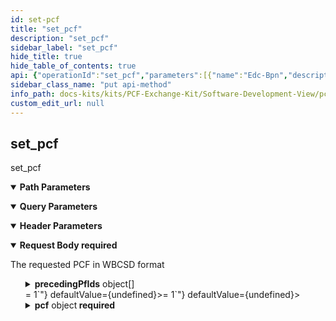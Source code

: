 ```yaml
---
id: set-pcf
title: "set_pcf"
description: "set_pcf"
sidebar_label: "set_pcf"
hide_title: true
hide_table_of_contents: true
api: {"operationId":"set_pcf","parameters":[{"name":"Edc-Bpn","description":"The caller's Catena-X BusinessPartnerNumber","example":"BPNL0000005AMPL3","in":"header","required":true,"schema":{"type":"string"}},{"name":"productId","description":"ID of the product/materiual the PCF referring to","example":"urn:id:8534x67","in":"path","required":true,"schema":{"type":"string"}},{"name":"requestId","description":"ID identifying the request call (same as within original PCF request), if the PUT is responing to a call. Can be dismissed in a PCF update call.","example":"2daa49aa-ee16-4df3-bca3-69ddead40419","in":"query","required":false,"schema":{"type":"string"}}],"requestBody":{"description":"The requested PCF in WBCSD format","required":true,"content":{"application/json":{"schema":{"description":"A Product (Carbon) Footprint represents the carbon footprint of a product with values as specified in the Catena-X PCF Rulebook in accordance with the WBCSD (World Business Council for Sustainable Development) Pathfinder framework and the technical specifications for PCF Data Exchange (Version 2.0.0) from the WBCSD/ PACT initiative.","type":"object","properties":{"id":{"description":"Mandatory: The product footprint identifier as specified in the Catena-X PCF Rulebook in accordance with the technical specifications for PCF Data Exchange (Version 2.0.0) from the WBCSD (World Business Council for Sustainable Development)/ PACT initiative.","type":"string","pattern":"(^[0-9a-fA-F]{8}-[0-9a-fA-F]{4}-[0-9a-fA-F]{4}-[0-9a-fA-F]{4}-[0-9a-fA-F]{12}$)|(^urn:uuid:[0-9a-fA-F]{8}-[0-9a-fA-F]{4}-[0-9a-fA-F]{4}-[0-9a-fA-F]{4}-[0-9a-fA-F]{12}$)"},"specVersion":{"description":"Mandatory: Version of the product footprint data specification as defined in the Catena-X PCF Rulebook in accordance with the technical specifications for PCF Data Exchange (Version 2.0.0) from the WBCSD (World Business Council for Sustainable Development)/ PACT initiative.","type":"string"},"partialFullPcf":{"description":"Mandatory: Indicator for partial or full PCF (Product Carbon Footprint) declaration as specified in the Catena-X PCF Rulebook.","type":"string","enum":["Cradle-to-gate","Cradle-to-grave"]},"precedingPfIds":{"description":"Optional: Set of preceding PCF (Product Carbon Footprint) identifiers without duplicates as specified in the Catena-X PCF Rulebook in accordance with the WBCSD (World Business Council for Sustainable Development) Pathfinder framework and the technical specifications for PCF Data Exchange (Version 2.0.0) from the WBCSD/ PACT initiative. Declared as \"optional\" in WBCSD, needs to be covered by application.","type":"array","items":{"description":"Entity for defining a preceding PCF (Product Carbon Footprint) identifier entity as specified in the Catena-X PCF Rulebook in accordance with the technical specifications for PCF Data Exchange (Version 2.0.0) from the WBCSD (World Business Council for Sustainable Development)/ PACT initiative.","type":"object","properties":{"id":{"description":"Mandatory: The product footprint identifier as specified in the Catena-X PCF Rulebook in accordance with the technical specifications for PCF Data Exchange (Version 2.0.0) from the WBCSD (World Business Council for Sustainable Development)/ PACT initiative.","type":"string","pattern":"(^[0-9a-fA-F]{8}-[0-9a-fA-F]{4}-[0-9a-fA-F]{4}-[0-9a-fA-F]{4}-[0-9a-fA-F]{12}$)|(^urn:uuid:[0-9a-fA-F]{8}-[0-9a-fA-F]{4}-[0-9a-fA-F]{4}-[0-9a-fA-F]{4}-[0-9a-fA-F]{12}$)"}},"required":["id"]}},"version":{"description":"Mandatory: Version of the product (carbon) footprint as specified in the Catena-X PCF Rulebook in accordance with the technical specifications for PCF Data Exchange (Version 2.0.0) from the WBCSD (World Business Council for Sustainable Development)/ PACT initiative. In Catena-X for example set to \"0\" per default.","type":"number","minimum":0},"created":{"description":"Mandatory: Timestamp of the creation of the Product (Carbon) Footprint as specified in the Catena-X PCF Rulebook in accordance with the technical specifications for PCF Data Exchange (Version 2.0.0) from the WBCSD (World Business Council for Sustainable Development)/ PACT initiative.","type":"string","pattern":"-?([1-9][0-9]{3,}|0[0-9]{3})-(0[1-9]|1[0-2])-(0[1-9]|[12][0-9]|3[01])T(([01][0-9]|2[0-3]):[0-5][0-9]:[0-5][0-9](\\.[0-9]+)?|(24:00:00(\\.0+)?))(Z|(\\+|-)((0[0-9]|1[0-3]):[0-5][0-9]|14:00))?"},"extWBCSD_pfStatus":{"description":"Mandatory: Status indicator of a product (carbon) footprint as specified in the technical specifications for PCF Data Exchange (Version 2.0.0) from the WBCSD (World Business Council for Sustainable Development)/ PACT initiative. WBCSD specific extension, in Catena-X for example set to \"Active\" per default.","type":"string","enum":["Active","Deprecated"]},"validityPeriodStart":{"description":"Optional: Start of interval during which the product (carbon) footprint is declared as valid as specified in the Catena-X PCF Rulebook in accordance with the technical specifications for PCF Data Exchange (Version 2.0.0) from the WBCSD (World Business Council for Sustainable Development)/ PACT initiative. If specified, the validity period start must be equal to or greater than the reference period end.","type":"string","pattern":"-?([1-9][0-9]{3,}|0[0-9]{3})-(0[1-9]|1[0-2])-(0[1-9]|[12][0-9]|3[01])T(([01][0-9]|2[0-3]):[0-5][0-9]:[0-5][0-9](\\.[0-9]+)?|(24:00:00(\\.0+)?))(Z|(\\+|-)((0[0-9]|1[0-3]):[0-5][0-9]|14:00))?"},"validityPeriodEnd":{"description":"Optional: End of interval during which the product (carbon) footprint is declared as valid as specified in the Catena-X PCF Rulebook in accordance with the technical specifications for PCF Data Exchange (Version 2.0.0) from the WBCSD (World Business Council for Sustainable Development)/ PACT initiative.","type":"string","pattern":"-?([1-9][0-9]{3,}|0[0-9]{3})-(0[1-9]|1[0-2])-(0[1-9]|[12][0-9]|3[01])T(([01][0-9]|2[0-3]):[0-5][0-9]:[0-5][0-9](\\.[0-9]+)?|(24:00:00(\\.0+)?))(Z|(\\+|-)((0[0-9]|1[0-3]):[0-5][0-9]|14:00))?"},"comment":{"description":"Optional: Additional information and instructions related to the calculation of the product (carbon) footprint as specified in the Catena-X PCF Rulebook in accordance with the technical specifications for PCF Data Exchange (Version 2.0.0) from the WBCSD (World Business Council for Sustainable Development)/ PACT initiative.","type":"string"},"companyName":{"description":"Mandatory: Name of the product (carbon) footprint data owner as specified in the Catena-X PCF Rulebook in accordance with the technical specifications for PCF Data Exchange (Version 2.0.0) from the WBCSD (World Business Council for Sustainable Development)/ PACT initiative.","type":"string","minLength":1},"companyIds":{"description":"Mandatory: Non-empty set of Uniform Resource Names (URN). Each value is supposed to uniquely identify the product (carbon) footprint data owner as specified in the Catena-X PCF Rulebook in accordance with the technical specifications for PCF Data Exchange (Version 2.1.0) from the WBCSD (World Business Council for Sustainable Development)/ PACT initiative. For Catena-X Industry Core compliance the set of URNs must contain at least the Business Partner Number Legal Entity (BPNL) in the specified format urn:bpn:id:BPNL[a-zA-Z0-9]{12}. ","type":"array","items":{"type":"string","format":"uri"},"minItems":1},"productDescription":{"description":"Optional: Free-form description of the product as specified in the Catena-X PCF Rulebook in accordance with the technical specifications for PCF Data Exchange (Version 2.0.0) from the WBCSD (World Business Council for Sustainable Development)/ PACT initiative.","type":"string"},"productIds":{"description":"Mandatory: Non-empty set of product identifiers. Each value is supposed to uniquely identify the product as specified in the Catena-X PCF Rulebook in accordance with the technical specifications for PCF Data Exchange (Version 2.1.0) from the WBCSD (World Business Council for Sustainable Development)/ PACT initiative. In Catena-X productId corresponds with Industry Core manufacturerPartId.","type":"array","items":{"type":"string","format":"uri"},"minItems":1},"extWBCSD_productCodeCpc":{"description":"Mandatory: UN (United Nations) Product Classification Code (CPC - Central Classification Code) of a given product as specified the technical specifications for PCF Data Exchange (Version 2.0.0) from the WBCSD (World Business Council for Sustainable Development)/ PACT initiative. WBCSD specific extension, which will probably be declared as \"optional\" in a later WBCSD specification version. In Catena-X for example specified with default value \"011-99000\".","type":"string"},"productName":{"description":"Mandatory: Non-empty trade name of a product as specified in the Catena-X PCF Rulebook in accordance with the technical specifications for PCF Data Exchange (Version 2.1.0) from the WBCSD (World Business Council for Sustainable Development)/ PACT initiative. In Catena-X productNameCompany corresponds with Industry Core nameAtManufacturer. ","type":"string","minLength":1},"pcf":{"description":"A PCF (Product Carbon Footprint) represents the carbon footprint of a product and related data as specified in the Catena-X PCF Rulebook in accordance with the technical specifications for PCF Data Exchange (Version 2.0.0) from the WBCSD (World Business Council for Sustainable Development)/ PACT initiative.","type":"object","properties":{"declaredUnit":{"description":"Mandatory: Unit of analysis of a product in context of the PCF (product carbon footprint) as specified in the Catena-X PCF Rulebook in accordance with the technical specifications for PCF Data Exchange (Version 2.0.0) from the WBCSD (World Business Council for Sustainable Development)/ PACT initiative. In Catena-X for example list of valid units includes \"piece\".","type":"string","enum":["liter","kilogram","cubic meter","kilowatt hour","megajoule","ton kilometer","square meter","piece"]},"unitaryProductAmount":{"description":"Mandatory: Amount of units contained within a product in context of the PCF (Product Carbon Footprint) as specified in the Catena-X PCF Rulebook in accordance with the technical specifications for PCF Data Exchange (Version 2.0.0) from the WBCSD (World Business Council for Sustainable Development)/ PACT initiative.","type":"number","minimum":0,"exclusiveMinimum":true},"productMassPerDeclaredUnit":{"description":"Mandatory: Mass of a product per declared unit in context of the PCF (Product Carbon Footprint) as specified in the Catena-X PCF Rulebook.","type":"number","minimum":0,"exclusiveMinimum":false},"exemptedEmissionsPercent":{"description":"Mandatory: Percentage of emissions excluded from PCF (Product Carbon Footprint) as specified in the Catena-X PCF Rulebook in accordance with the technical specifications for PCF Data Exchange (Version 2.0.0) from the WBCSD (World Business Council for Sustainable Development)/ PACT initiative.","type":"number","maximum":5,"exclusiveMaximum":false,"minimum":0,"exclusiveMinimum":false},"exemptedEmissionsDescription":{"description":"Optional: Rationale behind exclusion of specific PCF (Product Carbon Footprint) emissions as specified in the Catena-X PCF Rulebook in accordance with the technical specifications for PCF Data Exchange (Version 2.0.0) from the WBCSD (World Business Council for Sustainable Development)/ PACT initiative.","type":"string"},"boundaryProcessesDescription":{"description":"Optional: Processes attributable to each lifecycle stage as specified in the Catena-X PCF Rulebook in accordance with the technical specifications for PCF Data Exchange (Version 2.0.0) from the WBCSD (World Business Council for Sustainable Development)/ PACT initiative.","type":"string"},"geographyCountrySubdivision":{"description":"Optional: Subdivision of a country which must be an ISO 3166-2 subdivision code as specified in the Catena-X PCF Rulebook in accordance with the technical specifications for PCF Data Exchange (Version 2.0.0) from the WBCSD (World Business Council for Sustainable Development)/ PACT initiative.","type":"string","pattern":"([A-Z]{2}-[A-Z0-9]{1,3}|)"},"geographyCountry":{"description":"Optional: Two letter country code that must conform to data type ISO 3166CC as specified in the Catena-X PCF Rulebook in accordance with the technical specifications for PCF Data Exchange (Version 2.0.0) from the WBCSD (World Business Council for Sustainable Development)/ PACT initiative.","type":"string","pattern":"([A-Z]{2})"},"geographyRegionOrSubregion":{"description":"Mandatory: Region according to list as specified in the Catena-X PCF Rulebook in accordance with the technical specifications for PCF Data Exchange (Version 2.0.0) from the WBCSD (World Business Council for Sustainable Development)/ PACT initiative.","type":"string","enum":["Africa","Americas","Asia","Europe","Oceania","Australia and New Zealand","Central Asia","Eastern Asia","Eastern Europe","Latin America and the Caribbean","Melanesia","Micronesia","Northern Africa","Northern America","Northern Europe","Polynesia","South-eastern Asia","Southern Asia","Southern Europe","Sub-Saharan Africa","Western Asia","Western Europe","Global"]},"referencePeriodStart":{"description":"Mandatory: Start of time boundary for which a PCF (Product Carbon Footprint) value is considered to be representative as specified in the Catena-X PCF Rulebook in accordance with the technical specifications for PCF Data Exchange (Version 2.0.0) from the WBCSD (World Business Council for Sustainable Development)/ PACT initiative.","type":"string","pattern":"-?([1-9][0-9]{3,}|0[0-9]{3})-(0[1-9]|1[0-2])-(0[1-9]|[12][0-9]|3[01])T(([01][0-9]|2[0-3]):[0-5][0-9]:[0-5][0-9](\\.[0-9]+)?|(24:00:00(\\.0+)?))(Z|(\\+|-)((0[0-9]|1[0-3]):[0-5][0-9]|14:00))?"},"referencePeriodEnd":{"description":"Mandatory: End of time boundary for which a PCF (Product Carbon Footprint) value is considered to be representative as specified in the Catena-X PCF Rulebook in accordance with the technical specifications for PCF Data Exchange (Version 2.0.0) from the WBCSD (World Business Council for Sustainable Development)/ PACT initiative.","type":"string","pattern":"-?([1-9][0-9]{3,}|0[0-9]{3})-(0[1-9]|1[0-2])-(0[1-9]|[12][0-9]|3[01])T(([01][0-9]|2[0-3]):[0-5][0-9]:[0-5][0-9](\\.[0-9]+)?|(24:00:00(\\.0+)?))(Z|(\\+|-)((0[0-9]|1[0-3]):[0-5][0-9]|14:00))?"},"crossSectoralStandardsUsed":{"description":"Mandatory: Discloses the cross-sectoral standards applied for calculating or allocating GHG (Greenhouse Gas) emissions as specified in the Catena-X PCF Rulebook in accordance with the technical specifications for PCF Data Exchange (Version 2.0.0) from the WBCSD (World Business Council for Sustainable Development)/ PACT initiative.","type":"array","items":{"description":"Entity for defining an accounting standard used for product carbon footprint calculation as specified in the Catena-X PCF Rulebook in accordance with the technical specifications for PCF Data Exchange (Version 2.0.0) from the WBCSD (World Business Council for Sustainable Development)/ PACT initiative.","type":"object","properties":{"crossSectoralStandard":{"description":"Mandatory: Discloses a cross-sectoral standard applied for calculating or allocating GHG (Greenhouse Gas) emissions as specified in the Catena-X PCF Rulebook in accordance with the technical specifications for PCF Data Exchange (Version 2.0.0) from the WBCSD (World Business Council for Sustainable Development)/ PACT initiative.","type":"string","enum":["GHG Protocol Product standard","ISO Standard 14067","ISO Standard 14044"]}},"required":["crossSectoralStandard"]}},"productOrSectorSpecificRules":{"description":"Mandatory: Product or sector specific rules applied for calculating or allocating GHG (Greenhouse Gas) emissions, e.g. PCRs (Product Category Rules), including operators or publishers and according rule names as specified in the Catena-X PCF Rulebook in accordance with the technical specifications for PCF Data Exchange (Version 2.0.0) from the WBCSD (World Business Council for Sustainable Development)/ PACT initiative.","type":"array","items":{"description":"Entity for defining a product or sector specific rule of a product carbon footprint as specified in the Catena-X PCF Rulebook in accordance with the technical specifications for PCF Data Exchange (Version 2.0.0) from the WBCSD (World Business Council for Sustainable Development)/ PACT initiative.","type":"object","properties":{"extWBCSD_operator":{"description":"Mandatory: Operator of PCR (Product Category Rule)/ PSR (Product Specific Rule) as specified in the technical specifications for PCF Data Exchange (Version 2.0.0) from the WBCSD (World Business Council for Sustainable Development)/ PACT initiative. WBCSD specific extension, in Catena-X for example must always be \"Other\".","type":"string","enum":["PEF","EPD International","Other"]},"productOrSectorSpecificRules":{"description":"Mandatory: Product-specific or sector-specific set of rules used for calculating or allocating GHG (Greenhouse Gas) emissions applied from the specified operator as specified in the Catena-X PCF Rulebook in accordance with the technical specifications for PCF Data Exchange (Version 2.0.0) from the WBCSD (World Business Council for Sustainable Development)/ PACT initiative.","type":"array","items":{"description":"Name of a rule applied by a specified operator as specified in the Catena-X PCF Rulebook in accordance with the technical specifications for PCF Data Exchange (Version 2.0.0) from the WBCSD (World Business Council for Sustainable Development)/ PACT initiative.","type":"object","properties":{"ruleName":{"description":"Name of a rule applied by a specific operator as specified in the Catena-X PCF Rulebook in accordance with the technical specifications for PCF Data Exchange (Version 2.0.0) from the WBCSD (World Business Council for Sustainable Development)/ PACT initiative.","type":"string","minLength":1}},"required":["ruleName"]},"uniqueItems":true,"minItems":1},"extWBCSD_otherOperatorName":{"description":"Optional: Other operator of PCR (Product Category Rule)/ PSR (Product Specific Rule) as specified in the technical specifications for PCF Data Exchange (Version 2.0.0) from the WBCSD (World Business Council for Sustainable Development)/ PACT initiative. WBCSD specific extension, in Catena-X for example specified by a default value.","type":"string","minLength":1}},"required":["extWBCSD_operator","productOrSectorSpecificRules"]},"uniqueItems":true},"extWBCSD_characterizationFactors":{"description":"Mandatory: IPCC (Intergovernmental Panel on Climate Change) version of the GWP (Global Warming Potential) characterization factors used for calculating the PCF (Product Carbon Footprint) as specified in the technical specifications for PCF Data Exchange (Version 2.0.0) from the WBCSD (World Business Council for Sustainable Development)/ PACT initiative. WBCSD specific extension, in Catena-X for example specified by default with value \"AR6\".","type":"string","enum":["AR5","AR6"]},"extWBCSD_allocationRulesDescription":{"description":"Optional: Allocation rules used and underlying reasoning in context of a product carbon footprint as specified in the technical specifications for PCF Data Exchange (Version 2.0.0) from the WBCSD (World Business Council for Sustainable Development)/ PACT initiative. WBCSD specific extension, in Catena-X for example specified by default with value \"In accordance with Catena-X PCF Rulebook\".","type":"string"},"extTFS_allocationWasteIncineration":{"description":"Mandatory: Allocation approach used for waste incineration with energy recovery as specified by the TFS (Together For Sustainability) initiative. In Catena-X for example must be specified by value \"cut-off\".","type":"string","enum":["cut-off","reverse cut-off","system expansion"]},"primaryDataShare":{"description":"Mandatory starting 2025: Share of primary data in percent as specified in the Catena-X PCF Rulebook in accordance with the technical specifications for PCF Data Exchange (Version 2.0.0) from the WBCSD (World Business Council for Sustainable Development)/ PACT initiative.","type":"number","maximum":100,"exclusiveMaximum":false,"minimum":0,"exclusiveMinimum":false},"secondaryEmissionFactorSources":{"description":"Mandatory: Emission factors used for the PCF (Product Carbon Footprint) calculation as specified in the Catena-X PCF Rulebook in accordance with the technical specifications for PCF Data Exchange (Version 2.0.0) from the WBCSD (World Business Council for Sustainable Development)/ PACT initiative.","type":"array","items":{"description":"Entity for defining an emission factor data source used to calculate a product carbon footprint as specified in the Catena-X PCF Rulebook in accordance with the technical specifications for PCF Data Exchange (Version 2.0.0) from the WBCSD (World Business Council for Sustainable Development)/ PACT initiative.","type":"object","properties":{"secondaryEmissionFactorSource":{"description":"Mandatory: Emission factor data source used to calculate a product carbon footprint as specified in the Catena-X PCF Rulebook in accordance with the technical specifications for PCF Data Exchange (Version 2.0.0) from the WBCSD (World Business Council for Sustainable Development)/ PACT initiative.","type":"string"}},"required":["secondaryEmissionFactorSource"]},"uniqueItems":true},"dataQualityRating":{"description":"Mandatory starting 2025: Quantitative data quality indicators of a PCF (Product Carbon Footprint) as specified in the Catena-X PCF Rulebook in accordance with the technical specifications for PCF Data Exchange (Version 2.0.0) from the WBCSD (World Business Council for Sustainable Development)/ PACT initiative.","type":"object","properties":{"coveragePercent":{"description":"Mandatory starting 2025: Percentage of PCF (Product Carbon Footprint) included in the data quality assessment based on the >5% emissions threshold as specified in the Catena-X PCF Rulebook in accordance with the technical specifications for PCF Data Exchange (Version 2.0.0) from the WBCSD (World Business Council for Sustainable Development)/ PACT initiative. In Catena-X for example set to \"100\" per default.","type":"number","maximum":100,"exclusiveMaximum":false,"minimum":0,"exclusiveMinimum":false},"technologicalDQR":{"description":"Mandatory starting 2025: Technological representativeness of the sources used for PCF (Product Carbon Footprint) calculation based on weighted average of all inputs representing >5% of PCF emissions. Specified in the Catena-X PCF Rulebook in accordance with the technical specifications for PCF Data Exchange (Version 2.0.0) from the WBCSD (World Business Council for Sustainable Development)/ PACT initiative.","type":"number","maximum":3,"exclusiveMaximum":false,"minimum":1,"exclusiveMinimum":false},"temporalDQR":{"description":"Mandatory starting 2025: Temporal representativeness of the sources used for PCF (Product Carbon Footprint) calculation based on weighted average of all inputs representing >5% of PCF emissions. Specified in the Catena-X PCF Rulebook in accordance with the technical specifications for PCF Data Exchange (Version 2.0.0) from the WBCSD (World Business Council for Sustainable Development)/ PACT initiative.","type":"number","maximum":3,"exclusiveMaximum":false,"minimum":1,"exclusiveMinimum":false},"geographicalDQR":{"description":"Mandatory starting 2025: Geographical representativeness of the sources used for PCF (Product Carbon Footprint) calculation based on weighted average of all inputs representing >5% of PCF emissions. Specified in the Catena-X PCF Rulebook in accordance with the technical specifications for PCF Data Exchange (Version 2.0.0) from the WBCSD (World Business Council for Sustainable Development)/ PACT initiative.","type":"number","maximum":3,"exclusiveMaximum":false,"minimum":1,"exclusiveMinimum":false},"completenessDQR":{"description":"Mandatory starting 2025: Completeness of the data collected for PCF (Product Carbon Footprint) calculation based on weighted average of all inputs representing >5% of PCF emissions. Specified in the Catena-X PCF Rulebook in accordance with the technical specifications for PCF Data Exchange (Version 2.0.0) from the WBCSD (World Business Council for Sustainable Development)/ PACT initiative.","type":"number","maximum":3,"exclusiveMaximum":false,"minimum":1,"exclusiveMinimum":false},"reliabilityDQR":{"description":"Mandatory starting 2025: Reliability of the data collected for PCF (Product Carbon Footprint) calculation based on weighted average of all inputs representing >5% of PCF emissions. Specified in the Catena-X PCF Rulebook in accordance with the technical specifications for PCF Data Exchange (Version 2.0.0) from the WBCSD (World Business Council for Sustainable Development)/ PACT initiative.","type":"number","maximum":3,"exclusiveMaximum":false,"minimum":1,"exclusiveMinimum":false}}},"extWBCSD_packagingEmissionsIncluded":{"description":"Mandatory: Flag indicating whether packaging emissions are included in a PCF (Product Carbon Footprint) as specified in the technical specifications for PCF Data Exchange (Version 2.0.0) from the WBCSD (World Business Council for Sustainable Development)/ PACT initiative. WBCSD specific extension, in Catena-X for example value is \"TRUE\" per default.","type":"boolean"},"pcfExcludingBiogenic":{"description":"Mandatory: Product carbon footprint of a product excluding biogenic emissions as specified in the Catena-X PCF Rulebook in accordance with the technical specifications for PCF Data Exchange (Version 2.0.0) from the WBCSD (World Business Council for Sustainable Development)/ PACT initiative.","type":"number","minimum":0,"exclusiveMinimum":false},"pcfIncludingBiogenic":{"description":"Mandatory starting 2025: Product carbon footprint of a product including biogenic emissions as specified in the Catena-X PCF Rulebook in accordance with the technical specifications for PCF Data Exchange (Version 2.0.0) from the WBCSD (World Business Council for Sustainable Development)/ PACT initiative. Optional value in current specification version but will be mandatory in future version.","type":"number"},"fossilGhgEmissions":{"description":"Mandatory starting 2025: Emissions from combustion of fossil sources as specified in the Catena-X PCF Rulebook in accordance with the technical specifications for PCF Data Exchange (Version 2.0.0) from the WBCSD (World Business Council for Sustainable Development)/ PACT initiative. Identical to \"pcfExcludingBiogenic\", will be removed in later version.","type":"number","minimum":0,"exclusiveMinimum":false},"biogenicCarbonEmissionsOtherThanCO2":{"description":"Mandatory starting 2025: GWP (Global Warming Potential) of biogenic CO2e-emissions in production phase which contain only GHG (Greenhouse Gas) emissions other than CO2 - excludes biogenic CO2. For specification see Catena-X PCF Rulebook.","type":"number","minimum":0,"exclusiveMinimum":false},"biogenicCarbonWithdrawal":{"description":"Mandatory starting 2025: Biogenic carbon content in the product converted to CO2e as specified in the Catena-X PCF Rulebook in accordance with the technical specifications for PCF Data Exchange (Version 2.1.0) from the WBCSD (World Business Council for Sustainable Development)/ PACT initiative.","type":"number","maximum":0,"exclusiveMaximum":false},"dlucGhgEmissions":{"description":"Mandatory starting 2025: Direct land use change CO2e emissions in context of a product carbon footprint as specified in the Catena-X PCF Rulebook in accordance with the technical specifications for PCF Data Exchange (Version 2.0.0) from the WBCSD (World Business Council for Sustainable Development)/ PACT initiative.","type":"number","minimum":0,"exclusiveMinimum":false},"extTFS_luGhgEmissions":{"description":"Mandatory starting 2025: Land use CO2 emissions in context of a product carbon footprint as specified by the TFS (Together For Sustainability) initiative. TFS specific extension.","type":"number"},"aircraftGhgEmissions":{"description":"Mandatory starting 2025: GHG (Greenhouse Gas) emissions resulting from aircraft engine usage for the transport of the product as specified in the Catena-X PCF Rulebook in accordance with the technical specifications for PCF Data Exchange (Version 2.0.0) from the WBCSD (World Business Council for Sustainable Development)/ PACT initiative.","type":"number","minimum":0,"exclusiveMinimum":false},"extWBCSD_packagingGhgEmissions":{"description":"Optional: Emissions resulting from the packaging of the product as specified in the technical specifications for PCF Data Exchange (Version 2.0.0) from the WBCSD (World Business Council for Sustainable Development)/ PACT initiative. WBCSD specific extension, in Catena-X for example value is zero per default.","type":"number","minimum":0,"exclusiveMinimum":false},"distributionStagePcfExcludingBiogenic":{"description":"Optional: Product carbon footprint for the distribution stage of a product excluding biogenic emissions as specified in the Catena-X PCF Rulebook.","type":"number","minimum":0,"exclusiveMinimum":false},"distributionStagePcfIncludingBiogenic":{"description":"Optional: Product carbon footprint for the distribution stage of a product including biogenic emissions as specified in the Catena-X PCF Rulebook.","type":"number"},"distributionStageFossilGhgEmissions":{"description":"Optional: Emissions from the combustion of fossil sources in the distribution stage as specified in the Catena-X PCF Rulebook.","type":"number","minimum":0,"exclusiveMinimum":false},"distributionStageBiogenicCarbonEmissionsOtherThanCO2":{"description":"Optional: GWP (Global Warming Potential) of biogenic CO2e-emissions in distribution phase which contain only GHG (Greenhouse Gas) emissions other than CO2 ? excludes biogenic CO2. For specification see Catena-X PCF Rulebook.","type":"number","minimum":0,"exclusiveMinimum":false},"distributionStageBiogenicCarbonWithdrawal":{"description":"Optional: GWP (Global Warming Potential) of biogenic CO2-withdrawal in distribution stage (biogenic CO2 contained in the product) as specified in the Catena-X PCF Rulebook.","type":"number","maximum":0,"exclusiveMaximum":false},"extTFS_distributionStageDlucGhgEmissions":{"description":"Optional: Direct land use change CO2 emissions during distribution stage in context of a product carbon footprint as specified in the Catena-X PCF Rulebook. TFS specific extension.","type":"number","minimum":0,"exclusiveMinimum":false},"extTFS_distributionStageLuGhgEmissions":{"description":"Optional: Land use CO2 emissions in context of a product carbon footprint as specified by the TFS (Together For Sustainability) initiative. TFS specific extension.","type":"number"},"carbonContentTotal":{"description":"Mandatory starting 2025: Total carbon content per declared unit in context of a product carbon footprint as specified in the Catena-X PCF Rulebook.","type":"number","minimum":0,"exclusiveMinimum":false},"extWBCSD_fossilCarbonContent":{"description":"Optional: Fossil carbon amount embodied in a product as specified in the technical specifications for PCF Data Exchange (Version 2.1.0) from the WBCSD (World Business Council for Sustainable Development)/ PACT initiative. Must be calculated with kgC (kilogram Carbon) / declaredUnit equal to or greater zero; WBCSD specific extension, in Catena-X specified by a calculated value.","type":"number","minimum":0,"exclusiveMinimum":false},"carbonContentBiogenic":{"description":"Mandatory starting 2025: Biogenic carbon amount embodied in a product as specified in the Catena-X PCF Rulebook in accordance with the technical specifications for PCF Data Exchange (Version 2.1.0) from the WBCSD (World Business Council for Sustainable Development)/ PACT initiative. Must be calculated with kgC (kilogram Carbon) / declaredUnit equal to or greater zero.","type":"number","minimum":0,"exclusiveMinimum":false},"distributionStageAircraftGhgEmissions":{"description":"Optional: GHG (Greenhouse Gas) emissions for the distribution stage resulting from aircraft engine usage for the transport of the product as specified in the Catena-X PCF Rulebook in accordance with the technical specifications for PCF Data Exchange (Version 2.0.0) from the WBCSD (World Business Council for Sustainable Development)/ PACT initiative.","type":"number","minimum":0,"exclusiveMinimum":false}},"required":["declaredUnit","unitaryProductAmount","productMassPerDeclaredUnit","exemptedEmissionsPercent","geographyRegionOrSubregion","referencePeriodStart","referencePeriodEnd","crossSectoralStandardsUsed","productOrSectorSpecificRules","extWBCSD_characterizationFactors","extTFS_allocationWasteIncineration","secondaryEmissionFactorSources","extWBCSD_packagingEmissionsIncluded","pcfExcludingBiogenic"]},"pcfLegalStatement":{"description":"Optional: Option for legal statement/ disclaimer as specified in the Catena-X PCF Rulebook.","type":"string"}},"required":["id","specVersion","partialFullPcf","version","created","extWBCSD_pfStatus","companyName","companyIds","productIds","extWBCSD_productCodeCpc","productName","pcf"]}}}},"responses":{"200":{"description":""}},"description":"set_pcf","method":"put","path":"/productIds/{productId}","jsonRequestBodyExample":{"id":"string","specVersion":"string","partialFullPcf":"Cradle-to-gate","precedingPfIds":[{"id":"string"}],"version":0,"created":"string","extWBCSD_pfStatus":"Active","validityPeriodStart":"string","validityPeriodEnd":"string","comment":"string","companyName":"string","companyIds":["string"],"productDescription":"string","productIds":["string"],"extWBCSD_productCodeCpc":"string","productName":"string","pcf":{"declaredUnit":"liter","unitaryProductAmount":0,"productMassPerDeclaredUnit":0,"exemptedEmissionsPercent":0,"exemptedEmissionsDescription":"string","boundaryProcessesDescription":"string","geographyCountrySubdivision":"string","geographyCountry":"string","geographyRegionOrSubregion":"Africa","referencePeriodStart":"string","referencePeriodEnd":"string","crossSectoralStandardsUsed":[{"crossSectoralStandard":"GHG Protocol Product standard"}],"productOrSectorSpecificRules":[{"extWBCSD_operator":"PEF","productOrSectorSpecificRules":[{"ruleName":"string"}],"extWBCSD_otherOperatorName":"string"}],"extWBCSD_characterizationFactors":"AR5","extWBCSD_allocationRulesDescription":"string","extTFS_allocationWasteIncineration":"cut-off","primaryDataShare":0,"secondaryEmissionFactorSources":[{"secondaryEmissionFactorSource":"string"}],"dataQualityRating":{"coveragePercent":0,"technologicalDQR":0,"temporalDQR":0,"geographicalDQR":0,"completenessDQR":0,"reliabilityDQR":0},"extWBCSD_packagingEmissionsIncluded":true,"pcfExcludingBiogenic":0,"pcfIncludingBiogenic":0,"fossilGhgEmissions":0,"biogenicCarbonEmissionsOtherThanCO2":0,"biogenicCarbonWithdrawal":0,"dlucGhgEmissions":0,"extTFS_luGhgEmissions":0,"aircraftGhgEmissions":0,"extWBCSD_packagingGhgEmissions":0,"distributionStagePcfExcludingBiogenic":0,"distributionStagePcfIncludingBiogenic":0,"distributionStageFossilGhgEmissions":0,"distributionStageBiogenicCarbonEmissionsOtherThanCO2":0,"distributionStageBiogenicCarbonWithdrawal":0,"extTFS_distributionStageDlucGhgEmissions":0,"extTFS_distributionStageLuGhgEmissions":0,"carbonContentTotal":0,"extWBCSD_fossilCarbonContent":0,"carbonContentBiogenic":0,"distributionStageAircraftGhgEmissions":0},"pcfLegalStatement":"string"},"info":{"title":"Catena-X-pcf-request-endpoint","version":"1.1.0"},"postman":{"name":"set pcf","description":{"type":"text/plain"},"url":{"path":["productIds",":productId"],"host":["{{baseUrl}}"],"query":[{"disabled":false,"description":{"content":"ID identifying the request call (same as within original PCF request), if the PUT is responing to a call. Can be dismissed in a PCF update call.","type":"text/plain"},"key":"requestId","value":""}],"variable":[{"disabled":false,"description":{"content":"(Required) ID of the product/materiual the PCF referring to","type":"text/plain"},"type":"any","value":"","key":"productId"}]},"header":[{"disabled":false,"description":{"content":"(Required) The caller's Catena-X BusinessPartnerNumber","type":"text/plain"},"key":"Edc-Bpn","value":""},{"key":"Content-Type","value":"application/json"}],"method":"PUT","body":{"mode":"raw","raw":"\"\"","options":{"raw":{"language":"json"}}}}}
sidebar_class_name: "put api-method"
info_path: docs-kits/kits/PCF-Exchange-Kit/Software-Development-View/pcf-exchange-api//catena-x-pcf-request-endpoint
custom_edit_url: null
---
```



## set_pcf



set_pcf

<details style={{"marginBottom":"1rem"}} data-collapsed={false} open={true}><summary style={{}}><strong>Path Parameters</strong></summary><div><ul><ParamsItem className={"paramsItem"} param={{"name":"productId","description":"ID of the product/materiual the PCF referring to","example":"urn:id:8534x67","in":"path","required":true,"schema":{"type":"string"}}}></ParamsItem></ul></div></details><details style={{"marginBottom":"1rem"}} data-collapsed={false} open={true}><summary style={{}}><strong>Query Parameters</strong></summary><div><ul><ParamsItem className={"paramsItem"} param={{"name":"requestId","description":"ID identifying the request call (same as within original PCF request), if the PUT is responing to a call. Can be dismissed in a PCF update call.","example":"2daa49aa-ee16-4df3-bca3-69ddead40419","in":"query","required":false,"schema":{"type":"string"}}}></ParamsItem></ul></div></details><details style={{"marginBottom":"1rem"}} data-collapsed={false} open={true}><summary style={{}}><strong>Header Parameters</strong></summary><div><ul><ParamsItem className={"paramsItem"} param={{"name":"Edc-Bpn","description":"The caller's Catena-X BusinessPartnerNumber","example":"BPNL0000005AMPL3","in":"header","required":true,"schema":{"type":"string"}}}></ParamsItem></ul></div></details><MimeTabs><TabItem label={"application/json"} value={"application/json-schema"}><details style={{}} data-collapsed={false} open={true}><summary style={{"textAlign":"left"}}><strong>Request Body</strong><strong style={{"fontSize":"var(--ifm-code-font-size)","color":"var(--openapi-required)"}}> required</strong></summary><div style={{"textAlign":"left","marginLeft":"1rem"}}><div style={{"marginTop":"1rem","marginBottom":"1rem"}}>

The requested PCF in WBCSD format

</div></div><ul style={{"marginLeft":"1rem"}}><SchemaItem collapsible={false} name={"id"} required={true} deprecated={undefined} schemaDescription={"Mandatory: The product footprint identifier as specified in the Catena-X PCF Rulebook in accordance with the technical specifications for PCF Data Exchange (Version 2.0.0) from the WBCSD (World Business Council for Sustainable Development)/ PACT initiative."} schemaName={"string"} qualifierMessage={"**Possible values:** Value must match regular expression `(^[0-9a-fA-F]{8}-[0-9a-fA-F]{4}-[0-9a-fA-F]{4}-[0-9a-fA-F]{4}-[0-9a-fA-F]{12}$)|(^urn:uuid:[0-9a-fA-F]{8}-[0-9a-fA-F]{4}-[0-9a-fA-F]{4}-[0-9a-fA-F]{4}-[0-9a-fA-F]{12}$)`"} defaultValue={undefined}></SchemaItem><SchemaItem collapsible={false} name={"specVersion"} required={true} deprecated={undefined} schemaDescription={"Mandatory: Version of the product footprint data specification as defined in the Catena-X PCF Rulebook in accordance with the technical specifications for PCF Data Exchange (Version 2.0.0) from the WBCSD (World Business Council for Sustainable Development)/ PACT initiative."} schemaName={"string"} qualifierMessage={undefined} defaultValue={undefined}></SchemaItem><SchemaItem collapsible={false} name={"partialFullPcf"} required={true} deprecated={undefined} schemaDescription={"Mandatory: Indicator for partial or full PCF (Product Carbon Footprint) declaration as specified in the Catena-X PCF Rulebook."} schemaName={"string"} qualifierMessage={"**Possible values:** [`Cradle-to-gate`, `Cradle-to-grave`]"} defaultValue={undefined}></SchemaItem><SchemaItem collapsible={true} className={"schemaItem"}><details style={{}}><summary style={{}}><strong>precedingPfIds</strong><span style={{"opacity":"0.6"}}> object[]</span></summary><div style={{"marginLeft":"1rem"}}><div style={{"marginTop":".5rem","marginBottom":".5rem"}}>

Optional: Set of preceding PCF (Product Carbon Footprint) identifiers without duplicates as specified in the Catena-X PCF Rulebook in accordance with the WBCSD (World Business Council for Sustainable Development) Pathfinder framework and the technical specifications for PCF Data Exchange (Version 2.0.0) from the WBCSD/ PACT initiative. Declared as "optional" in WBCSD, needs to be covered by application.

</div><SchemaItem collapsible={false} name={"id"} required={true} deprecated={undefined} schemaDescription={"Mandatory: The product footprint identifier as specified in the Catena-X PCF Rulebook in accordance with the technical specifications for PCF Data Exchange (Version 2.0.0) from the WBCSD (World Business Council for Sustainable Development)/ PACT initiative."} schemaName={"string"} qualifierMessage={"**Possible values:** Value must match regular expression `(^[0-9a-fA-F]{8}-[0-9a-fA-F]{4}-[0-9a-fA-F]{4}-[0-9a-fA-F]{4}-[0-9a-fA-F]{12}$)|(^urn:uuid:[0-9a-fA-F]{8}-[0-9a-fA-F]{4}-[0-9a-fA-F]{4}-[0-9a-fA-F]{4}-[0-9a-fA-F]{12}$)`"} defaultValue={undefined}></SchemaItem></div></details></SchemaItem><SchemaItem collapsible={false} name={"version"} required={true} deprecated={undefined} schemaDescription={"Mandatory: Version of the product (carbon) footprint as specified in the Catena-X PCF Rulebook in accordance with the technical specifications for PCF Data Exchange (Version 2.0.0) from the WBCSD (World Business Council for Sustainable Development)/ PACT initiative. In Catena-X for example set to \"0\" per default."} schemaName={"number"} qualifierMessage={undefined} defaultValue={undefined}></SchemaItem><SchemaItem collapsible={false} name={"created"} required={true} deprecated={undefined} schemaDescription={"Mandatory: Timestamp of the creation of the Product (Carbon) Footprint as specified in the Catena-X PCF Rulebook in accordance with the technical specifications for PCF Data Exchange (Version 2.0.0) from the WBCSD (World Business Council for Sustainable Development)/ PACT initiative."} schemaName={"string"} qualifierMessage={"**Possible values:** Value must match regular expression `-?([1-9][0-9]{3,}|0[0-9]{3})-(0[1-9]|1[0-2])-(0[1-9]|[12][0-9]|3[01])T(([01][0-9]|2[0-3]):[0-5][0-9]:[0-5][0-9](\\.[0-9]+)?|(24:00:00(\\.0+)?))(Z|(\\+|-)((0[0-9]|1[0-3]):[0-5][0-9]|14:00))?`"} defaultValue={undefined}></SchemaItem><SchemaItem collapsible={false} name={"extWBCSD_pfStatus"} required={true} deprecated={undefined} schemaDescription={"Mandatory: Status indicator of a product (carbon) footprint as specified in the technical specifications for PCF Data Exchange (Version 2.0.0) from the WBCSD (World Business Council for Sustainable Development)/ PACT initiative. WBCSD specific extension, in Catena-X for example set to \"Active\" per default."} schemaName={"string"} qualifierMessage={"**Possible values:** [`Active`, `Deprecated`]"} defaultValue={undefined}></SchemaItem><SchemaItem collapsible={false} name={"validityPeriodStart"} required={false} deprecated={undefined} schemaDescription={"Optional: Start of interval during which the product (carbon) footprint is declared as valid as specified in the Catena-X PCF Rulebook in accordance with the technical specifications for PCF Data Exchange (Version 2.0.0) from the WBCSD (World Business Council for Sustainable Development)/ PACT initiative. If specified, the validity period start must be equal to or greater than the reference period end."} schemaName={"string"} qualifierMessage={"**Possible values:** Value must match regular expression `-?([1-9][0-9]{3,}|0[0-9]{3})-(0[1-9]|1[0-2])-(0[1-9]|[12][0-9]|3[01])T(([01][0-9]|2[0-3]):[0-5][0-9]:[0-5][0-9](\\.[0-9]+)?|(24:00:00(\\.0+)?))(Z|(\\+|-)((0[0-9]|1[0-3]):[0-5][0-9]|14:00))?`"} defaultValue={undefined}></SchemaItem><SchemaItem collapsible={false} name={"validityPeriodEnd"} required={false} deprecated={undefined} schemaDescription={"Optional: End of interval during which the product (carbon) footprint is declared as valid as specified in the Catena-X PCF Rulebook in accordance with the technical specifications for PCF Data Exchange (Version 2.0.0) from the WBCSD (World Business Council for Sustainable Development)/ PACT initiative."} schemaName={"string"} qualifierMessage={"**Possible values:** Value must match regular expression `-?([1-9][0-9]{3,}|0[0-9]{3})-(0[1-9]|1[0-2])-(0[1-9]|[12][0-9]|3[01])T(([01][0-9]|2[0-3]):[0-5][0-9]:[0-5][0-9](\\.[0-9]+)?|(24:00:00(\\.0+)?))(Z|(\\+|-)((0[0-9]|1[0-3]):[0-5][0-9]|14:00))?`"} defaultValue={undefined}></SchemaItem><SchemaItem collapsible={false} name={"comment"} required={false} deprecated={undefined} schemaDescription={"Optional: Additional information and instructions related to the calculation of the product (carbon) footprint as specified in the Catena-X PCF Rulebook in accordance with the technical specifications for PCF Data Exchange (Version 2.0.0) from the WBCSD (World Business Council for Sustainable Development)/ PACT initiative."} schemaName={"string"} qualifierMessage={undefined} defaultValue={undefined}></SchemaItem><SchemaItem collapsible={false} name={"companyName"} required={true} deprecated={undefined} schemaDescription={"Mandatory: Name of the product (carbon) footprint data owner as specified in the Catena-X PCF Rulebook in accordance with the technical specifications for PCF Data Exchange (Version 2.0.0) from the WBCSD (World Business Council for Sustainable Development)/ PACT initiative."} schemaName={"string"} qualifierMessage={"**Possible values:** `non-empty`"} defaultValue={undefined}></SchemaItem><SchemaItem collapsible={false} name={"companyIds"} required={true} deprecated={undefined} schemaDescription={"Mandatory: Non-empty set of Uniform Resource Names (URN). Each value is supposed to uniquely identify the product (carbon) footprint data owner as specified in the Catena-X PCF Rulebook in accordance with the technical specifications for PCF Data Exchange (Version 2.1.0) from the WBCSD (World Business Council for Sustainable Development)/ PACT initiative. For Catena-X Industry Core compliance the set of URNs must contain at least the Business Partner Number Legal Entity (BPNL) in the specified format urn:bpn:id:BPNL[a-zA-Z0-9]{12}. "} schemaName={"uri[]"} qualifierMessage={"**Possible values:** `>= 1`"} defaultValue={undefined}></SchemaItem><SchemaItem collapsible={false} name={"productDescription"} required={false} deprecated={undefined} schemaDescription={"Optional: Free-form description of the product as specified in the Catena-X PCF Rulebook in accordance with the technical specifications for PCF Data Exchange (Version 2.0.0) from the WBCSD (World Business Council for Sustainable Development)/ PACT initiative."} schemaName={"string"} qualifierMessage={undefined} defaultValue={undefined}></SchemaItem><SchemaItem collapsible={false} name={"productIds"} required={true} deprecated={undefined} schemaDescription={"Mandatory: Non-empty set of product identifiers. Each value is supposed to uniquely identify the product as specified in the Catena-X PCF Rulebook in accordance with the technical specifications for PCF Data Exchange (Version 2.1.0) from the WBCSD (World Business Council for Sustainable Development)/ PACT initiative. In Catena-X productId corresponds with Industry Core manufacturerPartId."} schemaName={"uri[]"} qualifierMessage={"**Possible values:** `>= 1`"} defaultValue={undefined}></SchemaItem><SchemaItem collapsible={false} name={"extWBCSD_productCodeCpc"} required={true} deprecated={undefined} schemaDescription={"Mandatory: UN (United Nations) Product Classification Code (CPC - Central Classification Code) of a given product as specified the technical specifications for PCF Data Exchange (Version 2.0.0) from the WBCSD (World Business Council for Sustainable Development)/ PACT initiative. WBCSD specific extension, which will probably be declared as \"optional\" in a later WBCSD specification version. In Catena-X for example specified with default value \"011-99000\"."} schemaName={"string"} qualifierMessage={undefined} defaultValue={undefined}></SchemaItem><SchemaItem collapsible={false} name={"productName"} required={true} deprecated={undefined} schemaDescription={"Mandatory: Non-empty trade name of a product as specified in the Catena-X PCF Rulebook in accordance with the technical specifications for PCF Data Exchange (Version 2.1.0) from the WBCSD (World Business Council for Sustainable Development)/ PACT initiative. In Catena-X productNameCompany corresponds with Industry Core nameAtManufacturer. "} schemaName={"string"} qualifierMessage={"**Possible values:** `non-empty`"} defaultValue={undefined}></SchemaItem><SchemaItem collapsible={true} className={"schemaItem"}><details style={{}}><summary style={{}}><strong>pcf</strong><span style={{"opacity":"0.6"}}> object</span><strong style={{"fontSize":"var(--ifm-code-font-size)","color":"var(--openapi-required)"}}> required</strong></summary><div style={{"marginLeft":"1rem"}}><div style={{"marginTop":".5rem","marginBottom":".5rem"}}>

A PCF (Product Carbon Footprint) represents the carbon footprint of a product and related data as specified in the Catena-X PCF Rulebook in accordance with the technical specifications for PCF Data Exchange (Version 2.0.0) from the WBCSD (World Business Council for Sustainable Development)/ PACT initiative.

</div><SchemaItem collapsible={false} name={"declaredUnit"} required={true} deprecated={undefined} schemaDescription={"Mandatory: Unit of analysis of a product in context of the PCF (product carbon footprint) as specified in the Catena-X PCF Rulebook in accordance with the technical specifications for PCF Data Exchange (Version 2.0.0) from the WBCSD (World Business Council for Sustainable Development)/ PACT initiative. In Catena-X for example list of valid units includes \"piece\"."} schemaName={"string"} qualifierMessage={"**Possible values:** [`liter`, `kilogram`, `cubic meter`, `kilowatt hour`, `megajoule`, `ton kilometer`, `square meter`, `piece`]"} defaultValue={undefined}></SchemaItem><SchemaItem collapsible={false} name={"unitaryProductAmount"} required={true} deprecated={undefined} schemaDescription={"Mandatory: Amount of units contained within a product in context of the PCF (Product Carbon Footprint) as specified in the Catena-X PCF Rulebook in accordance with the technical specifications for PCF Data Exchange (Version 2.0.0) from the WBCSD (World Business Council for Sustainable Development)/ PACT initiative."} schemaName={"number"} qualifierMessage={undefined} defaultValue={undefined}></SchemaItem><SchemaItem collapsible={false} name={"productMassPerDeclaredUnit"} required={true} deprecated={undefined} schemaDescription={"Mandatory: Mass of a product per declared unit in context of the PCF (Product Carbon Footprint) as specified in the Catena-X PCF Rulebook."} schemaName={"number"} qualifierMessage={undefined} defaultValue={undefined}></SchemaItem><SchemaItem collapsible={false} name={"exemptedEmissionsPercent"} required={true} deprecated={undefined} schemaDescription={"Mandatory: Percentage of emissions excluded from PCF (Product Carbon Footprint) as specified in the Catena-X PCF Rulebook in accordance with the technical specifications for PCF Data Exchange (Version 2.0.0) from the WBCSD (World Business Council for Sustainable Development)/ PACT initiative."} schemaName={"number"} qualifierMessage={"**Possible values:** `<= 5`"} defaultValue={undefined}></SchemaItem><SchemaItem collapsible={false} name={"exemptedEmissionsDescription"} required={false} deprecated={undefined} schemaDescription={"Optional: Rationale behind exclusion of specific PCF (Product Carbon Footprint) emissions as specified in the Catena-X PCF Rulebook in accordance with the technical specifications for PCF Data Exchange (Version 2.0.0) from the WBCSD (World Business Council for Sustainable Development)/ PACT initiative."} schemaName={"string"} qualifierMessage={undefined} defaultValue={undefined}></SchemaItem><SchemaItem collapsible={false} name={"boundaryProcessesDescription"} required={false} deprecated={undefined} schemaDescription={"Optional: Processes attributable to each lifecycle stage as specified in the Catena-X PCF Rulebook in accordance with the technical specifications for PCF Data Exchange (Version 2.0.0) from the WBCSD (World Business Council for Sustainable Development)/ PACT initiative."} schemaName={"string"} qualifierMessage={undefined} defaultValue={undefined}></SchemaItem><SchemaItem collapsible={false} name={"geographyCountrySubdivision"} required={false} deprecated={undefined} schemaDescription={"Optional: Subdivision of a country which must be an ISO 3166-2 subdivision code as specified in the Catena-X PCF Rulebook in accordance with the technical specifications for PCF Data Exchange (Version 2.0.0) from the WBCSD (World Business Council for Sustainable Development)/ PACT initiative."} schemaName={"string"} qualifierMessage={"**Possible values:** Value must match regular expression `([A-Z]{2}-[A-Z0-9]{1,3}|)`"} defaultValue={undefined}></SchemaItem><SchemaItem collapsible={false} name={"geographyCountry"} required={false} deprecated={undefined} schemaDescription={"Optional: Two letter country code that must conform to data type ISO 3166CC as specified in the Catena-X PCF Rulebook in accordance with the technical specifications for PCF Data Exchange (Version 2.0.0) from the WBCSD (World Business Council for Sustainable Development)/ PACT initiative."} schemaName={"string"} qualifierMessage={"**Possible values:** Value must match regular expression `([A-Z]{2})`"} defaultValue={undefined}></SchemaItem><SchemaItem collapsible={false} name={"geographyRegionOrSubregion"} required={true} deprecated={undefined} schemaDescription={"Mandatory: Region according to list as specified in the Catena-X PCF Rulebook in accordance with the technical specifications for PCF Data Exchange (Version 2.0.0) from the WBCSD (World Business Council for Sustainable Development)/ PACT initiative."} schemaName={"string"} qualifierMessage={"**Possible values:** [`Africa`, `Americas`, `Asia`, `Europe`, `Oceania`, `Australia and New Zealand`, `Central Asia`, `Eastern Asia`, `Eastern Europe`, `Latin America and the Caribbean`, `Melanesia`, `Micronesia`, `Northern Africa`, `Northern America`, `Northern Europe`, `Polynesia`, `South-eastern Asia`, `Southern Asia`, `Southern Europe`, `Sub-Saharan Africa`, `Western Asia`, `Western Europe`, `Global`]"} defaultValue={undefined}></SchemaItem><SchemaItem collapsible={false} name={"referencePeriodStart"} required={true} deprecated={undefined} schemaDescription={"Mandatory: Start of time boundary for which a PCF (Product Carbon Footprint) value is considered to be representative as specified in the Catena-X PCF Rulebook in accordance with the technical specifications for PCF Data Exchange (Version 2.0.0) from the WBCSD (World Business Council for Sustainable Development)/ PACT initiative."} schemaName={"string"} qualifierMessage={"**Possible values:** Value must match regular expression `-?([1-9][0-9]{3,}|0[0-9]{3})-(0[1-9]|1[0-2])-(0[1-9]|[12][0-9]|3[01])T(([01][0-9]|2[0-3]):[0-5][0-9]:[0-5][0-9](\\.[0-9]+)?|(24:00:00(\\.0+)?))(Z|(\\+|-)((0[0-9]|1[0-3]):[0-5][0-9]|14:00))?`"} defaultValue={undefined}></SchemaItem><SchemaItem collapsible={false} name={"referencePeriodEnd"} required={true} deprecated={undefined} schemaDescription={"Mandatory: End of time boundary for which a PCF (Product Carbon Footprint) value is considered to be representative as specified in the Catena-X PCF Rulebook in accordance with the technical specifications for PCF Data Exchange (Version 2.0.0) from the WBCSD (World Business Council for Sustainable Development)/ PACT initiative."} schemaName={"string"} qualifierMessage={"**Possible values:** Value must match regular expression `-?([1-9][0-9]{3,}|0[0-9]{3})-(0[1-9]|1[0-2])-(0[1-9]|[12][0-9]|3[01])T(([01][0-9]|2[0-3]):[0-5][0-9]:[0-5][0-9](\\.[0-9]+)?|(24:00:00(\\.0+)?))(Z|(\\+|-)((0[0-9]|1[0-3]):[0-5][0-9]|14:00))?`"} defaultValue={undefined}></SchemaItem><SchemaItem collapsible={true} className={"schemaItem"}><details style={{}}><summary style={{}}><strong>crossSectoralStandardsUsed</strong><span style={{"opacity":"0.6"}}> object[]</span><strong style={{"fontSize":"var(--ifm-code-font-size)","color":"var(--openapi-required)"}}> required</strong></summary><div style={{"marginLeft":"1rem"}}><div style={{"marginTop":".5rem","marginBottom":".5rem"}}>

Mandatory: Discloses the cross-sectoral standards applied for calculating or allocating GHG (Greenhouse Gas) emissions as specified in the Catena-X PCF Rulebook in accordance with the technical specifications for PCF Data Exchange (Version 2.0.0) from the WBCSD (World Business Council for Sustainable Development)/ PACT initiative.

</div><SchemaItem collapsible={false} name={"crossSectoralStandard"} required={true} deprecated={undefined} schemaDescription={"Mandatory: Discloses a cross-sectoral standard applied for calculating or allocating GHG (Greenhouse Gas) emissions as specified in the Catena-X PCF Rulebook in accordance with the technical specifications for PCF Data Exchange (Version 2.0.0) from the WBCSD (World Business Council for Sustainable Development)/ PACT initiative."} schemaName={"string"} qualifierMessage={"**Possible values:** [`GHG Protocol Product standard`, `ISO Standard 14067`, `ISO Standard 14044`]"} defaultValue={undefined}></SchemaItem></div></details></SchemaItem><SchemaItem collapsible={true} className={"schemaItem"}><details style={{}}><summary style={{}}><strong>productOrSectorSpecificRules</strong><span style={{"opacity":"0.6"}}> object[]</span><strong style={{"fontSize":"var(--ifm-code-font-size)","color":"var(--openapi-required)"}}> required</strong></summary><div style={{"marginLeft":"1rem"}}><div style={{"marginTop":".5rem","marginBottom":".5rem"}}>

Mandatory: Product or sector specific rules applied for calculating or allocating GHG (Greenhouse Gas) emissions, e.g. PCRs (Product Category Rules), including operators or publishers and according rule names as specified in the Catena-X PCF Rulebook in accordance with the technical specifications for PCF Data Exchange (Version 2.0.0) from the WBCSD (World Business Council for Sustainable Development)/ PACT initiative.

</div><SchemaItem collapsible={false} name={"extWBCSD_operator"} required={true} deprecated={undefined} schemaDescription={"Mandatory: Operator of PCR (Product Category Rule)/ PSR (Product Specific Rule) as specified in the technical specifications for PCF Data Exchange (Version 2.0.0) from the WBCSD (World Business Council for Sustainable Development)/ PACT initiative. WBCSD specific extension, in Catena-X for example must always be \"Other\"."} schemaName={"string"} qualifierMessage={"**Possible values:** [`PEF`, `EPD International`, `Other`]"} defaultValue={undefined}></SchemaItem><SchemaItem collapsible={true} className={"schemaItem"}><details style={{}}><summary style={{}}><strong>productOrSectorSpecificRules</strong><span style={{"opacity":"0.6"}}> object[]</span><strong style={{"fontSize":"var(--ifm-code-font-size)","color":"var(--openapi-required)"}}> required</strong></summary><div style={{"marginLeft":"1rem"}}><div style={{"marginTop":".5rem","marginBottom":".5rem"}}>

**Possible values:** `>= 1`

</div><div style={{"marginTop":".5rem","marginBottom":".5rem"}}>

Mandatory: Product-specific or sector-specific set of rules used for calculating or allocating GHG (Greenhouse Gas) emissions applied from the specified operator as specified in the Catena-X PCF Rulebook in accordance with the technical specifications for PCF Data Exchange (Version 2.0.0) from the WBCSD (World Business Council for Sustainable Development)/ PACT initiative.

</div><SchemaItem collapsible={false} name={"ruleName"} required={true} deprecated={undefined} schemaDescription={"Name of a rule applied by a specific operator as specified in the Catena-X PCF Rulebook in accordance with the technical specifications for PCF Data Exchange (Version 2.0.0) from the WBCSD (World Business Council for Sustainable Development)/ PACT initiative."} schemaName={"string"} qualifierMessage={"**Possible values:** `non-empty`"} defaultValue={undefined}></SchemaItem></div></details></SchemaItem><SchemaItem collapsible={false} name={"extWBCSD_otherOperatorName"} required={false} deprecated={undefined} schemaDescription={"Optional: Other operator of PCR (Product Category Rule)/ PSR (Product Specific Rule) as specified in the technical specifications for PCF Data Exchange (Version 2.0.0) from the WBCSD (World Business Council for Sustainable Development)/ PACT initiative. WBCSD specific extension, in Catena-X for example specified by a default value."} schemaName={"string"} qualifierMessage={"**Possible values:** `non-empty`"} defaultValue={undefined}></SchemaItem></div></details></SchemaItem><SchemaItem collapsible={false} name={"extWBCSD_characterizationFactors"} required={true} deprecated={undefined} schemaDescription={"Mandatory: IPCC (Intergovernmental Panel on Climate Change) version of the GWP (Global Warming Potential) characterization factors used for calculating the PCF (Product Carbon Footprint) as specified in the technical specifications for PCF Data Exchange (Version 2.0.0) from the WBCSD (World Business Council for Sustainable Development)/ PACT initiative. WBCSD specific extension, in Catena-X for example specified by default with value \"AR6\"."} schemaName={"string"} qualifierMessage={"**Possible values:** [`AR5`, `AR6`]"} defaultValue={undefined}></SchemaItem><SchemaItem collapsible={false} name={"extWBCSD_allocationRulesDescription"} required={false} deprecated={undefined} schemaDescription={"Optional: Allocation rules used and underlying reasoning in context of a product carbon footprint as specified in the technical specifications for PCF Data Exchange (Version 2.0.0) from the WBCSD (World Business Council for Sustainable Development)/ PACT initiative. WBCSD specific extension, in Catena-X for example specified by default with value \"In accordance with Catena-X PCF Rulebook\"."} schemaName={"string"} qualifierMessage={undefined} defaultValue={undefined}></SchemaItem><SchemaItem collapsible={false} name={"extTFS_allocationWasteIncineration"} required={true} deprecated={undefined} schemaDescription={"Mandatory: Allocation approach used for waste incineration with energy recovery as specified by the TFS (Together For Sustainability) initiative. In Catena-X for example must be specified by value \"cut-off\"."} schemaName={"string"} qualifierMessage={"**Possible values:** [`cut-off`, `reverse cut-off`, `system expansion`]"} defaultValue={undefined}></SchemaItem><SchemaItem collapsible={false} name={"primaryDataShare"} required={false} deprecated={undefined} schemaDescription={"Mandatory starting 2025: Share of primary data in percent as specified in the Catena-X PCF Rulebook in accordance with the technical specifications for PCF Data Exchange (Version 2.0.0) from the WBCSD (World Business Council for Sustainable Development)/ PACT initiative."} schemaName={"number"} qualifierMessage={"**Possible values:** `<= 100`"} defaultValue={undefined}></SchemaItem><SchemaItem collapsible={true} className={"schemaItem"}><details style={{}}><summary style={{}}><strong>secondaryEmissionFactorSources</strong><span style={{"opacity":"0.6"}}> object[]</span><strong style={{"fontSize":"var(--ifm-code-font-size)","color":"var(--openapi-required)"}}> required</strong></summary><div style={{"marginLeft":"1rem"}}><div style={{"marginTop":".5rem","marginBottom":".5rem"}}>

Mandatory: Emission factors used for the PCF (Product Carbon Footprint) calculation as specified in the Catena-X PCF Rulebook in accordance with the technical specifications for PCF Data Exchange (Version 2.0.0) from the WBCSD (World Business Council for Sustainable Development)/ PACT initiative.

</div><SchemaItem collapsible={false} name={"secondaryEmissionFactorSource"} required={true} deprecated={undefined} schemaDescription={"Mandatory: Emission factor data source used to calculate a product carbon footprint as specified in the Catena-X PCF Rulebook in accordance with the technical specifications for PCF Data Exchange (Version 2.0.0) from the WBCSD (World Business Council for Sustainable Development)/ PACT initiative."} schemaName={"string"} qualifierMessage={undefined} defaultValue={undefined}></SchemaItem></div></details></SchemaItem><SchemaItem collapsible={true} className={"schemaItem"}><details style={{}}><summary style={{}}><strong>dataQualityRating</strong><span style={{"opacity":"0.6"}}> object</span></summary><div style={{"marginLeft":"1rem"}}><div style={{"marginTop":".5rem","marginBottom":".5rem"}}>

Mandatory starting 2025: Quantitative data quality indicators of a PCF (Product Carbon Footprint) as specified in the Catena-X PCF Rulebook in accordance with the technical specifications for PCF Data Exchange (Version 2.0.0) from the WBCSD (World Business Council for Sustainable Development)/ PACT initiative.

</div><SchemaItem collapsible={false} name={"coveragePercent"} required={false} deprecated={undefined} schemaDescription={"Mandatory starting 2025: Percentage of PCF (Product Carbon Footprint) included in the data quality assessment based on the >5% emissions threshold as specified in the Catena-X PCF Rulebook in accordance with the technical specifications for PCF Data Exchange (Version 2.0.0) from the WBCSD (World Business Council for Sustainable Development)/ PACT initiative. In Catena-X for example set to \"100\" per default."} schemaName={"number"} qualifierMessage={"**Possible values:** `<= 100`"} defaultValue={undefined}></SchemaItem><SchemaItem collapsible={false} name={"technologicalDQR"} required={false} deprecated={undefined} schemaDescription={"Mandatory starting 2025: Technological representativeness of the sources used for PCF (Product Carbon Footprint) calculation based on weighted average of all inputs representing >5% of PCF emissions. Specified in the Catena-X PCF Rulebook in accordance with the technical specifications for PCF Data Exchange (Version 2.0.0) from the WBCSD (World Business Council for Sustainable Development)/ PACT initiative."} schemaName={"number"} qualifierMessage={"**Possible values:** `>= 1` and `<= 3`"} defaultValue={undefined}></SchemaItem><SchemaItem collapsible={false} name={"temporalDQR"} required={false} deprecated={undefined} schemaDescription={"Mandatory starting 2025: Temporal representativeness of the sources used for PCF (Product Carbon Footprint) calculation based on weighted average of all inputs representing >5% of PCF emissions. Specified in the Catena-X PCF Rulebook in accordance with the technical specifications for PCF Data Exchange (Version 2.0.0) from the WBCSD (World Business Council for Sustainable Development)/ PACT initiative."} schemaName={"number"} qualifierMessage={"**Possible values:** `>= 1` and `<= 3`"} defaultValue={undefined}></SchemaItem><SchemaItem collapsible={false} name={"geographicalDQR"} required={false} deprecated={undefined} schemaDescription={"Mandatory starting 2025: Geographical representativeness of the sources used for PCF (Product Carbon Footprint) calculation based on weighted average of all inputs representing >5% of PCF emissions. Specified in the Catena-X PCF Rulebook in accordance with the technical specifications for PCF Data Exchange (Version 2.0.0) from the WBCSD (World Business Council for Sustainable Development)/ PACT initiative."} schemaName={"number"} qualifierMessage={"**Possible values:** `>= 1` and `<= 3`"} defaultValue={undefined}></SchemaItem><SchemaItem collapsible={false} name={"completenessDQR"} required={false} deprecated={undefined} schemaDescription={"Mandatory starting 2025: Completeness of the data collected for PCF (Product Carbon Footprint) calculation based on weighted average of all inputs representing >5% of PCF emissions. Specified in the Catena-X PCF Rulebook in accordance with the technical specifications for PCF Data Exchange (Version 2.0.0) from the WBCSD (World Business Council for Sustainable Development)/ PACT initiative."} schemaName={"number"} qualifierMessage={"**Possible values:** `>= 1` and `<= 3`"} defaultValue={undefined}></SchemaItem><SchemaItem collapsible={false} name={"reliabilityDQR"} required={false} deprecated={undefined} schemaDescription={"Mandatory starting 2025: Reliability of the data collected for PCF (Product Carbon Footprint) calculation based on weighted average of all inputs representing >5% of PCF emissions. Specified in the Catena-X PCF Rulebook in accordance with the technical specifications for PCF Data Exchange (Version 2.0.0) from the WBCSD (World Business Council for Sustainable Development)/ PACT initiative."} schemaName={"number"} qualifierMessage={"**Possible values:** `>= 1` and `<= 3`"} defaultValue={undefined}></SchemaItem></div></details></SchemaItem><SchemaItem collapsible={false} name={"extWBCSD_packagingEmissionsIncluded"} required={true} deprecated={undefined} schemaDescription={"Mandatory: Flag indicating whether packaging emissions are included in a PCF (Product Carbon Footprint) as specified in the technical specifications for PCF Data Exchange (Version 2.0.0) from the WBCSD (World Business Council for Sustainable Development)/ PACT initiative. WBCSD specific extension, in Catena-X for example value is \"TRUE\" per default."} schemaName={"boolean"} qualifierMessage={undefined} defaultValue={undefined}></SchemaItem><SchemaItem collapsible={false} name={"pcfExcludingBiogenic"} required={true} deprecated={undefined} schemaDescription={"Mandatory: Product carbon footprint of a product excluding biogenic emissions as specified in the Catena-X PCF Rulebook in accordance with the technical specifications for PCF Data Exchange (Version 2.0.0) from the WBCSD (World Business Council for Sustainable Development)/ PACT initiative."} schemaName={"number"} qualifierMessage={undefined} defaultValue={undefined}></SchemaItem><SchemaItem collapsible={false} name={"pcfIncludingBiogenic"} required={false} deprecated={undefined} schemaDescription={"Mandatory starting 2025: Product carbon footprint of a product including biogenic emissions as specified in the Catena-X PCF Rulebook in accordance with the technical specifications for PCF Data Exchange (Version 2.0.0) from the WBCSD (World Business Council for Sustainable Development)/ PACT initiative. Optional value in current specification version but will be mandatory in future version."} schemaName={"number"} qualifierMessage={undefined} defaultValue={undefined}></SchemaItem><SchemaItem collapsible={false} name={"fossilGhgEmissions"} required={false} deprecated={undefined} schemaDescription={"Mandatory starting 2025: Emissions from combustion of fossil sources as specified in the Catena-X PCF Rulebook in accordance with the technical specifications for PCF Data Exchange (Version 2.0.0) from the WBCSD (World Business Council for Sustainable Development)/ PACT initiative. Identical to \"pcfExcludingBiogenic\", will be removed in later version."} schemaName={"number"} qualifierMessage={undefined} defaultValue={undefined}></SchemaItem><SchemaItem collapsible={false} name={"biogenicCarbonEmissionsOtherThanCO2"} required={false} deprecated={undefined} schemaDescription={"Mandatory starting 2025: GWP (Global Warming Potential) of biogenic CO2e-emissions in production phase which contain only GHG (Greenhouse Gas) emissions other than CO2 - excludes biogenic CO2. For specification see Catena-X PCF Rulebook."} schemaName={"number"} qualifierMessage={undefined} defaultValue={undefined}></SchemaItem><SchemaItem collapsible={false} name={"biogenicCarbonWithdrawal"} required={false} deprecated={undefined} schemaDescription={"Mandatory starting 2025: Biogenic carbon content in the product converted to CO2e as specified in the Catena-X PCF Rulebook in accordance with the technical specifications for PCF Data Exchange (Version 2.1.0) from the WBCSD (World Business Council for Sustainable Development)/ PACT initiative."} schemaName={"number"} qualifierMessage={undefined} defaultValue={undefined}></SchemaItem><SchemaItem collapsible={false} name={"dlucGhgEmissions"} required={false} deprecated={undefined} schemaDescription={"Mandatory starting 2025: Direct land use change CO2e emissions in context of a product carbon footprint as specified in the Catena-X PCF Rulebook in accordance with the technical specifications for PCF Data Exchange (Version 2.0.0) from the WBCSD (World Business Council for Sustainable Development)/ PACT initiative."} schemaName={"number"} qualifierMessage={undefined} defaultValue={undefined}></SchemaItem><SchemaItem collapsible={false} name={"extTFS_luGhgEmissions"} required={false} deprecated={undefined} schemaDescription={"Mandatory starting 2025: Land use CO2 emissions in context of a product carbon footprint as specified by the TFS (Together For Sustainability) initiative. TFS specific extension."} schemaName={"number"} qualifierMessage={undefined} defaultValue={undefined}></SchemaItem><SchemaItem collapsible={false} name={"aircraftGhgEmissions"} required={false} deprecated={undefined} schemaDescription={"Mandatory starting 2025: GHG (Greenhouse Gas) emissions resulting from aircraft engine usage for the transport of the product as specified in the Catena-X PCF Rulebook in accordance with the technical specifications for PCF Data Exchange (Version 2.0.0) from the WBCSD (World Business Council for Sustainable Development)/ PACT initiative."} schemaName={"number"} qualifierMessage={undefined} defaultValue={undefined}></SchemaItem><SchemaItem collapsible={false} name={"extWBCSD_packagingGhgEmissions"} required={false} deprecated={undefined} schemaDescription={"Optional: Emissions resulting from the packaging of the product as specified in the technical specifications for PCF Data Exchange (Version 2.0.0) from the WBCSD (World Business Council for Sustainable Development)/ PACT initiative. WBCSD specific extension, in Catena-X for example value is zero per default."} schemaName={"number"} qualifierMessage={undefined} defaultValue={undefined}></SchemaItem><SchemaItem collapsible={false} name={"distributionStagePcfExcludingBiogenic"} required={false} deprecated={undefined} schemaDescription={"Optional: Product carbon footprint for the distribution stage of a product excluding biogenic emissions as specified in the Catena-X PCF Rulebook."} schemaName={"number"} qualifierMessage={undefined} defaultValue={undefined}></SchemaItem><SchemaItem collapsible={false} name={"distributionStagePcfIncludingBiogenic"} required={false} deprecated={undefined} schemaDescription={"Optional: Product carbon footprint for the distribution stage of a product including biogenic emissions as specified in the Catena-X PCF Rulebook."} schemaName={"number"} qualifierMessage={undefined} defaultValue={undefined}></SchemaItem><SchemaItem collapsible={false} name={"distributionStageFossilGhgEmissions"} required={false} deprecated={undefined} schemaDescription={"Optional: Emissions from the combustion of fossil sources in the distribution stage as specified in the Catena-X PCF Rulebook."} schemaName={"number"} qualifierMessage={undefined} defaultValue={undefined}></SchemaItem><SchemaItem collapsible={false} name={"distributionStageBiogenicCarbonEmissionsOtherThanCO2"} required={false} deprecated={undefined} schemaDescription={"Optional: GWP (Global Warming Potential) of biogenic CO2e-emissions in distribution phase which contain only GHG (Greenhouse Gas) emissions other than CO2 ? excludes biogenic CO2. For specification see Catena-X PCF Rulebook."} schemaName={"number"} qualifierMessage={undefined} defaultValue={undefined}></SchemaItem><SchemaItem collapsible={false} name={"distributionStageBiogenicCarbonWithdrawal"} required={false} deprecated={undefined} schemaDescription={"Optional: GWP (Global Warming Potential) of biogenic CO2-withdrawal in distribution stage (biogenic CO2 contained in the product) as specified in the Catena-X PCF Rulebook."} schemaName={"number"} qualifierMessage={undefined} defaultValue={undefined}></SchemaItem><SchemaItem collapsible={false} name={"extTFS_distributionStageDlucGhgEmissions"} required={false} deprecated={undefined} schemaDescription={"Optional: Direct land use change CO2 emissions during distribution stage in context of a product carbon footprint as specified in the Catena-X PCF Rulebook. TFS specific extension."} schemaName={"number"} qualifierMessage={undefined} defaultValue={undefined}></SchemaItem><SchemaItem collapsible={false} name={"extTFS_distributionStageLuGhgEmissions"} required={false} deprecated={undefined} schemaDescription={"Optional: Land use CO2 emissions in context of a product carbon footprint as specified by the TFS (Together For Sustainability) initiative. TFS specific extension."} schemaName={"number"} qualifierMessage={undefined} defaultValue={undefined}></SchemaItem><SchemaItem collapsible={false} name={"carbonContentTotal"} required={false} deprecated={undefined} schemaDescription={"Mandatory starting 2025: Total carbon content per declared unit in context of a product carbon footprint as specified in the Catena-X PCF Rulebook."} schemaName={"number"} qualifierMessage={undefined} defaultValue={undefined}></SchemaItem><SchemaItem collapsible={false} name={"extWBCSD_fossilCarbonContent"} required={false} deprecated={undefined} schemaDescription={"Optional: Fossil carbon amount embodied in a product as specified in the technical specifications for PCF Data Exchange (Version 2.1.0) from the WBCSD (World Business Council for Sustainable Development)/ PACT initiative. Must be calculated with kgC (kilogram Carbon) / declaredUnit equal to or greater zero; WBCSD specific extension, in Catena-X specified by a calculated value."} schemaName={"number"} qualifierMessage={undefined} defaultValue={undefined}></SchemaItem><SchemaItem collapsible={false} name={"carbonContentBiogenic"} required={false} deprecated={undefined} schemaDescription={"Mandatory starting 2025: Biogenic carbon amount embodied in a product as specified in the Catena-X PCF Rulebook in accordance with the technical specifications for PCF Data Exchange (Version 2.1.0) from the WBCSD (World Business Council for Sustainable Development)/ PACT initiative. Must be calculated with kgC (kilogram Carbon) / declaredUnit equal to or greater zero."} schemaName={"number"} qualifierMessage={undefined} defaultValue={undefined}></SchemaItem><SchemaItem collapsible={false} name={"distributionStageAircraftGhgEmissions"} required={false} deprecated={undefined} schemaDescription={"Optional: GHG (Greenhouse Gas) emissions for the distribution stage resulting from aircraft engine usage for the transport of the product as specified in the Catena-X PCF Rulebook in accordance with the technical specifications for PCF Data Exchange (Version 2.0.0) from the WBCSD (World Business Council for Sustainable Development)/ PACT initiative."} schemaName={"number"} qualifierMessage={undefined} defaultValue={undefined}></SchemaItem></div></details></SchemaItem><SchemaItem collapsible={false} name={"pcfLegalStatement"} required={false} deprecated={undefined} schemaDescription={"Optional: Option for legal statement/ disclaimer as specified in the Catena-X PCF Rulebook."} schemaName={"string"} qualifierMessage={undefined} defaultValue={undefined}></SchemaItem></ul></details></TabItem></MimeTabs><div><ApiTabs><TabItem label={"200"} value={"200"}><div></div><div></div></TabItem></ApiTabs></div>
      